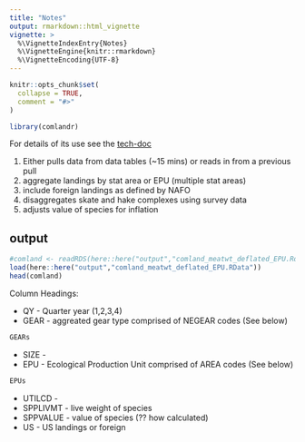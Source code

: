 ```yaml
---
title: "Notes"
output: rmarkdown::html_vignette
vignette: >
  %\VignetteIndexEntry{Notes}
  %\VignetteEngine{knitr::rmarkdown}
  %\VignetteEncoding{UTF-8}
---
```


```r
knitr::opts_chunk$set(
  collapse = TRUE,
  comment = "#>"
)
```

```r
library(comlandr)
```

For details of its use see the [tech-doc](https://noaa-edab.github.io/tech-doc/comdat.html)

1. Either pulls data from data tables (~15 mins) or reads in from a previous pull
1. aggregate landings by stat area or EPU (multiple stat areas)
1. include foreign landings as defined by NAFO
1. disaggregates skate and hake complexes using survey data
1. adjusts value of species for inflation

## output

``` r
#comland <- readRDS(here::here("output","comland_meatwt_deflated_EPU.Rds"))
load(here::here("output","comland_meatwt_deflated_EPU.RData"))
head(comland)
```

Column Headings:

* QY - Quarter year (1,2,3,4)
* GEAR - aggreated gear type comprised of NEGEAR codes (See below)

``` r
GEARs
```

* SIZE - 
* EPU - Ecological Production Unit comprised of AREA codes (See below)
``` r
EPUs
```

* UTILCD - 
* SPPLIVMT - live weight of species
* SPPVALUE - value of species (?? how calculated)
* US - US landings or foreign


